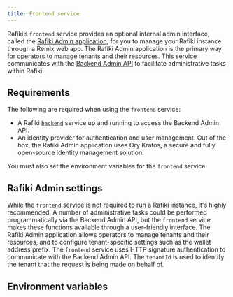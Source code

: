 ```yaml
---
title: Frontend service
---
```



Rafiki’s <LinkOut href="https://github.com/interledger/rafiki/tree/main/packages/frontend">`frontend`</LinkOut> service provides an optional internal admin interface, called the [Rafiki Admin application](/admin/admin-user-guide), for you to manage your Rafiki instance through a <LinkOut href="https://remix.run/">Remix</LinkOut> web app. The Rafiki Admin application is the primary way for operators to manage tenants and their resources. This service communicates with the [Backend Admin API](/apis/graphql/admin-api-overview#backend-admin-api) to facilitate administrative tasks within Rafiki.

## Requirements

The following are required when using the `frontend` service:

- A Rafiki [`backend`](/integration/deployment/services/backend-service) service up and running to access the Backend Admin API.
- An identity provider for authentication and user management. Out of the box, the Rafiki Admin application uses <LinkOut href="https://www.ory.sh/docs/kratos/ory-kratos-intro">Ory Kratos</LinkOut>, a secure and fully open-source identity management solution.

<KratosWarn />

You must also set the environment variables for the `frontend` service.

## Rafiki Admin settings

While the `frontend` service is not required to run a Rafiki instance, it's highly recommended. A number of administrative tasks could be performed programmatically via the Backend Admin API, but the `frontend` service makes these functions available through a user-friendly interface. The Rafiki Admin application allows operators to manage tenants and their resources, and to configure tenant-specific settings such as the wallet address prefix. The `frontend` service uses HTTP signature authentication to communicate with the Backend Admin API. The `tenantId` is used to identify the tenant that the request is being made on behalf of.

## Environment variables

<Frontend />
